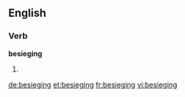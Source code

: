 
==English==

===Verb===
'''besieging'''

# {{present participle of|besiege}}

[[de:besieging]]
[[et:besieging]]
[[fr:besieging]]
[[vi:besieging]]